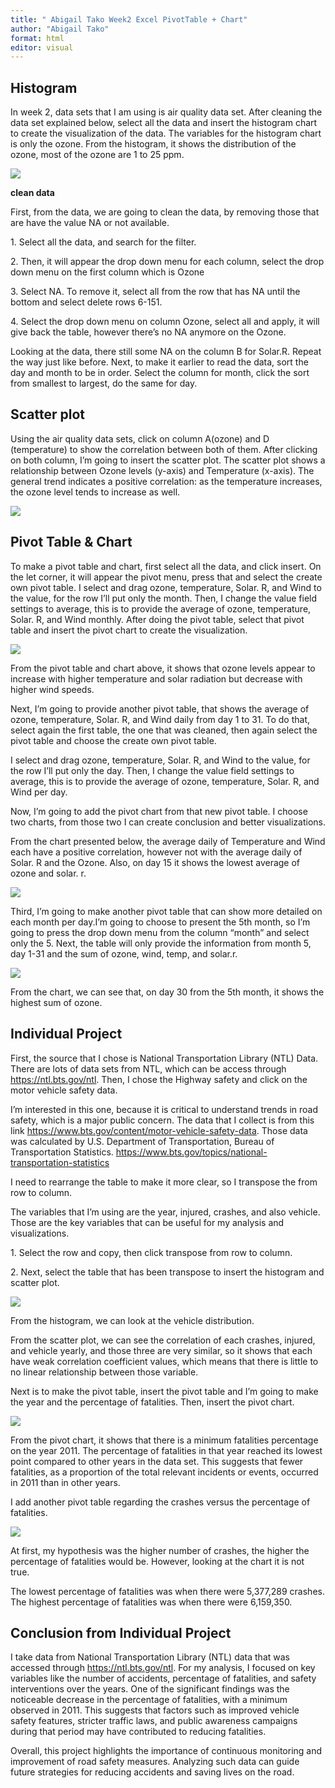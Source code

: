 ```yaml
---
title: " Abigail Tako Week2 Excel PivotTable + Chart"
author: "Abigail Tako"
format: html
editor: visual
---
```


## Histogram

In week 2, data sets that I am using is air quality data set. After cleaning the data set explained below, select all the data and insert the histogram chart to create the visualization of the data. The variables for the histogram chart is only the ozone. From the histogram, it shows the distribution of the ozone, most of the ozone are 1 to 25 ppm.

![](/Users/abigailtako/Documents/FALL%202024/Visualizations/Week%202_excelPivot_tako/histogramozone.png)

**clean data**

First, from the data, we are going to clean the data, by removing those that are have the value NA or not available.

1\. Select all the data, and search for the filter.

2\. Then, it will appear the drop down menu for each column, select the drop down menu on the first column which is Ozone

3\. Select NA. To remove it, select all from the row that has NA until the bottom and select delete rows 6-151.

4\. Select the drop down menu on column Ozone, select all and apply, it will give back the table, however there's no NA anymore on the Ozone.

Looking at the data, there still some NA on the column B for Solar.R. Repeat the way just like before. Next, to make it earlier to read the data, sort the day and month to be in order. Select the column for month, click the sort from smallest to largest, do the same for day.

## Scatter plot

Using the air quality data sets, click on column A(ozone) and D (temperature) to show the correlation between both of them. After clicking on both column, I'm going to insert the scatter plot. The scatter plot shows a relationship between Ozone levels (y-axis) and Temperature (x-axis). The general trend indicates a positive correlation: as the temperature increases, the ozone level tends to increase as well.

![](/Users/abigailtako/Documents/FALL%202024/Visualizations/Week%202_excelPivot_tako/scatterplotozone.png)

## Pivot Table & Chart

To make a pivot table and chart, first select all the data, and click insert. On the let corner, it will appear the pivot menu, press that and select the create own pivot table. I select and drag ozone, temperature, Solar. R, and Wind to the value, for the row I'll put only the month. Then, I change the value field settings to average, this is to provide the average of ozone, temperature, Solar. R, and Wind monthly. After doing the pivot table, select that pivot table and insert the pivot chart to create the visualization.

![](/Users/abigailtako/Documents/FALL%202024/Visualizations/Week%202_excelPivot_tako/pivot1.png)

From the pivot table and chart above, it shows that ozone levels appear to increase with higher temperature and solar radiation but decrease with higher wind speeds.

Next, I'm going to provide another pivot table, that shows the average of ozone, temperature, Solar. R, and Wind daily from day 1 to 31. To do that, select again the first table, the one that was cleaned, then again select the pivot table and choose the create own pivot table.

I select and drag ozone, temperature, Solar. R, and Wind to the value, for the row I'll put only the day. Then, I change the value field settings to average, this is to provide the average of ozone, temperature, Solar. R, and Wind per day.

Now, I'm going to add the pivot chart from that new pivot table. I choose two charts, from those two I can create conclusion and better visualizations.

From the chart presented below, the average daily of Temperature and Wind each have a positive correlation, however not with the average daily of Solar. R and the Ozone. Also, on day 15 it shows the lowest average of ozone and solar. r.

![](/Users/abigailtako/Documents/FALL%202024/Visualizations/Week%202_excelPivot_tako/pivot2.png)

Third, I'm going to make another pivot table that can show more detailed on each month per day.I'm going to choose to present the 5th month, so I'm going to press the drop down menu from the column "month" and select only the 5. Next, the table will only provide the information from month 5, day 1-31 and the sum of ozone, wind, temp, and solar.r.

![](/Users/abigailtako/Documents/FALL%202024/Visualizations/Week%202_excelPivot_tako/pivot3.png)

From the chart, we can see that, on day 30 from the 5th month, it shows the highest sum of ozone.

## Individual Project

First, the source that I chose is National Transportation Library (NTL) Data. There are lots of data sets from NTL, which can be access through <https://ntl.bts.gov/ntl>. Then, I chose the Highway safety and click on the motor vehicle safety data.

I'm interested in this one, because it is critical to understand trends in road safety, which is a major public concern. The data that I collect is from this link <https://www.bts.gov/content/motor-vehicle-safety-data>. Those data was calculated by U.S. Department of Transportation, Bureau of Transportation Statistics. <https://www.bts.gov/topics/national-transportation-statistics>

I need to rearrange the table to make it more clear, so I transpose the from row to column.

The variables that I'm using are the year, injured, crashes, and also vehicle. Those are the key variables that can be useful for my analysis and visualizations.

1\. Select the row and copy, then click transpose from row to column.

2\. Next, select the table that has been transpose to insert the histogram and scatter plot.

![](/Users/abigailtako/Documents/FALL%202024/Visualizations/Week%202_excelPivot_tako/histo&scatterproject.png)

From the histogram, we can look at the vehicle distribution.

From the scatter plot, we can see the correlation of each crashes, injured, and vehicle yearly, and those three are very similar, so it shows that each have weak correlation coefficient values, which means that there is little to no linear relationship between those variable.

Next is to make the pivot table, insert the pivot table and I'm going to make the year and the percentage of fatalities. Then, insert the pivot chart.

![](/Users/abigailtako/Documents/FALL%202024/Visualizations/Week%202_excelPivot_tako/pivot1project.png)

From the pivot chart, it shows that there is a minimum fatalities percentage on the year 2011. The percentage of fatalities in that year reached its lowest point compared to other years in the data set. This suggests that fewer fatalities, as a proportion of the total relevant incidents or events, occurred in 2011 than in other years.

I add another pivot table regarding the crashes versus the percentage of fatalities.

![](/Users/abigailtako/Documents/FALL%202024/Visualizations/Week%202_excelPivot_tako/pivot2project.png)

At first, my hypothesis was the higher number of crashes, the higher the percentage of fatalities would be. However, looking at the chart it is not true.

The lowest percentage of fatalities was when there were 5,377,289 crashes. The highest percentage of fatalities was when there were 6,159,350.

## Conclusion from Individual Project

I take data from National Transportation Library (NTL) data that was accessed through <https://ntl.bts.gov/ntl>. For my analysis, I focused on key variables like the number of accidents, percentage of fatalities, and safety interventions over the years. One of the significant findings was the noticeable decrease in the percentage of fatalities, with a minimum observed in 2011. This suggests that factors such as improved vehicle safety features, stricter traffic laws, and public awareness campaigns during that period may have contributed to reducing fatalities.

Overall, this project highlights the importance of continuous monitoring and improvement of road safety measures. Analyzing such data can guide future strategies for reducing accidents and saving lives on the road.
